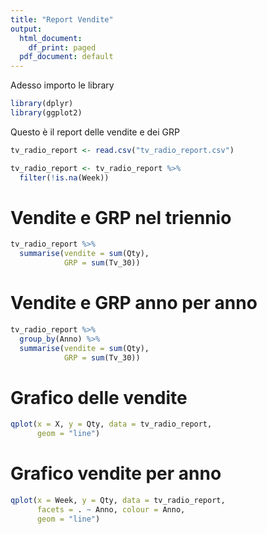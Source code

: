 ```yaml
---
title: "Report Vendite"
output:
  html_document:
    df_print: paged
  pdf_document: default
---
```


Adesso importo le library

```r
library(dplyr)
library(ggplot2)
```


Questo è il report delle vendite e dei GRP


```r
tv_radio_report <- read.csv("tv_radio_report.csv")

tv_radio_report <- tv_radio_report %>%
  filter(!is.na(Week))

```




# Vendite e GRP nel triennio

```r
tv_radio_report %>%
  summarise(vendite = sum(Qty),
            GRP = sum(Tv_30))
```


# Vendite e GRP anno per anno

```r
tv_radio_report %>%
  group_by(Anno) %>%
  summarise(vendite = sum(Qty),
            GRP = sum(Tv_30))
```


# Grafico delle vendite

```r
qplot(x = X, y = Qty, data = tv_radio_report,
      geom = "line") 
```

# Grafico vendite per anno

```r
qplot(x = Week, y = Qty, data = tv_radio_report,
      facets = . ~ Anno, colour = Anno, 
      geom = "line")
```

